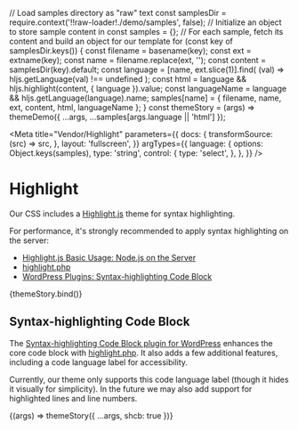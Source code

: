 // Load samples directory as "raw" text
const samplesDir = require.context('!!raw-loader!./demo/samples', false);
// Initialize an object to store sample content in
const samples = {};
// For each sample, fetch its content and build an object for our template
for (const key of samplesDir.keys()) {
  const filename = basename(key);
  const ext = extname(key);
  const name = filename.replace(ext, '');
  const content = samplesDir(key).default;
  const language = [name, ext.slice(1)].find(
    (val) => hljs.getLanguage(val) !== undefined
  );
  const html = language && hljs.highlight(content, { language }).value;
  const languageName = language && hljs.getLanguage(language).name;
  samples[name] = { filename, name, ext, content, html, languageName };
}
const themeStory = (args) =>
  themeDemo({ ...args, ...samples[args.language || 'html'] });

<Meta
  title="Vendor/Highlight"
  parameters={{
    docs: {
      transformSource: (src) => src,
    },
    layout: 'fullscreen',
  }}
  argTypes={{
    language: {
      options: Object.keys(samples),
      type: 'string',
      control: {
        type: 'select',
      },
    },
  }}
/>

# Highlight

Our CSS includes a [Highlight.js](https://highlightjs.org/) theme for syntax highlighting.

For performance, it's strongly recommended to apply syntax highlighting on the server:

- [Highlight.js Basic Usage: Node.js on the Server](https://highlightjs.readthedocs.io/en/latest/readme.html#node-js-on-the-server)
- [highlight.php](https://github.com/scrivo/highlight.php)
- [WordPress Plugins: Syntax-highlighting Code Block](https://wordpress.org/plugins/syntax-highlighting-code-block/)

<Canvas>
  <Story name="Theme" args={{ language: 'html' }}>
    {themeStory.bind()}
  </Story>
</Canvas>

<ArgsTable story="Theme" />

## Syntax-highlighting Code Block

The [Syntax-highlighting Code Block plugin for WordPress](https://wordpress.org/plugins/syntax-highlighting-code-block/) enhances the core code block with [highlight.php](https://github.com/scrivo/highlight.php). It also adds a few additional features, including a code language label for accessibility.

Currently, our theme only supports this code language label (though it hides it visually for simplicity). In the future we may also add support for highlighted lines and line numbers.

<Canvas>
  <Story name="SHCB" args={{ language: 'html' }}>
    {(args) => themeStory({ ...args, shcb: true })}
  </Story>
</Canvas>

<ArgsTable story="SHCB" />
